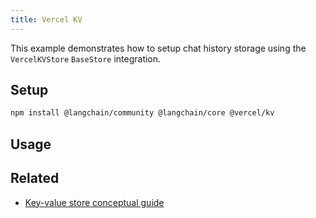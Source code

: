 ```yaml
---
title: Vercel KV
---
```


This example demonstrates how to setup chat history storage using the `VercelKVStore` `BaseStore` integration.

## Setup

```bash npm
npm install @langchain/community @langchain/core @vercel/kv
```

## Usage


<VercelKvStorage />

## Related

- [Key-value store conceptual guide](/oss/integrations/stores)
